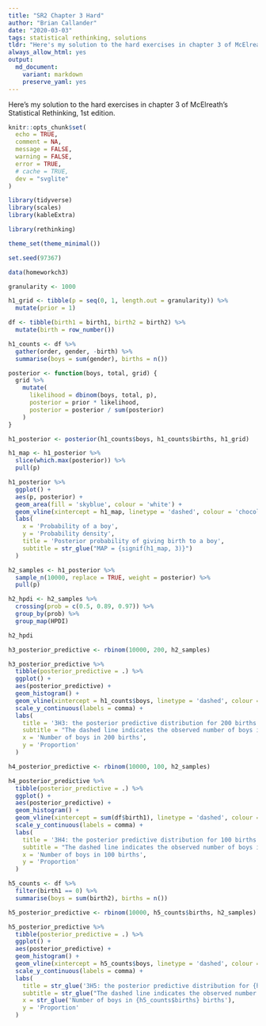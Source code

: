```yaml
---
title: "SR2 Chapter 3 Hard"
author: "Brian Callander"
date: "2020-03-03"
tags: statistical rethinking, solutions
tldr: "Here's my solution to the hard exercises in chapter 3 of McElreath's Statistical Rethinking, 1st edition."
always_allow_html: yes
output: 
  md_document:
    variant: markdown
    preserve_yaml: yes
---
```


Here's my solution to the hard exercises in chapter 3 of McElreath's Statistical Rethinking, 1st edition. 

<!--more-->

<div> 
  $\DeclareMathOperator{\dbinomial}{Binomial}
   \DeclareMathOperator{\dbernoulli}{Bernoulli}
   \DeclareMathOperator{\dpoisson}{Poisson}
   \DeclareMathOperator{\dnormal}{Normal}
   \DeclareMathOperator{\dt}{t}
   \DeclareMathOperator{\dcauchy}{Cauchy}
   \DeclareMathOperator{\dexponential}{Exp}
   \DeclareMathOperator{\duniform}{Uniform}
   \DeclareMathOperator{\dgamma}{Gamma}
   \DeclareMathOperator{\dinvpamma}{Invpamma}
   \DeclareMathOperator{\invlogit}{InvLogit}
   \DeclareMathOperator{\logit}{Logit}
   \DeclareMathOperator{\ddirichlet}{Dirichlet}
   \DeclareMathOperator{\dbeta}{Beta}$
</div>

```r
knitr::opts_chunk$set(
  echo = TRUE,
  comment = NA,
  message = FALSE,
  warning = FALSE,
  error = TRUE,
  # cache = TRUE,
  dev = "svglite"
)

library(tidyverse)
library(scales)
library(kableExtra)

library(rethinking)

theme_set(theme_minimal())

set.seed(97367)
```

```r
data(homeworkch3)

granularity <- 1000

h1_grid <- tibble(p = seq(0, 1, length.out = granularity)) %>% 
  mutate(prior = 1)
```

```r
df <- tibble(birth1 = birth1, birth2 = birth2) %>% 
  mutate(birth = row_number())

h1_counts <- df %>% 
  gather(order, gender, -birth) %>% 
  summarise(boys = sum(gender), births = n())

posterior <- function(boys, total, grid) {
  grid %>% 
    mutate(
      likelihood = dbinom(boys, total, p),
      posterior = prior * likelihood,
      posterior = posterior / sum(posterior)
    )
}

h1_posterior <- posterior(h1_counts$boys, h1_counts$births, h1_grid) 

h1_map <- h1_posterior %>% 
  slice(which.max(posterior)) %>% 
  pull(p)
```


```r
h1_posterior %>% 
  ggplot() +
  aes(p, posterior) +
  geom_area(fill = 'skyblue', colour = 'white') +
  geom_vline(xintercept = h1_map, linetype = 'dashed', colour = 'chocolate', size = 1) +
  labs(
    x = 'Probability of a boy',
    y = 'Probability density',
    title = 'Posterior probability of giving birth to a boy',
    subtitle = str_glue("MAP = {signif(h1_map, 3)}")
  )

```

```r
h2_samples <- h1_posterior %>% 
  sample_n(10000, replace = TRUE, weight = posterior) %>% 
  pull(p)

h2_hpdi <- h2_samples %>% 
  crossing(prob = c(0.5, 0.89, 0.97)) %>% 
  group_by(prob) %>% 
  group_map(HPDI) 

h2_hpdi
```


```r
h3_posterior_predictive <- rbinom(10000, 200, h2_samples)
```


```r
h3_posterior_predictive %>% 
  tibble(posterior_predictive = .) %>% 
  ggplot() +
  aes(posterior_predictive) +
  geom_histogram() +
  geom_vline(xintercept = h1_counts$boys, linetype = 'dashed', colour = 'chocolate', size = 1) +
  scale_y_continuous(labels = comma) +
  labs(
    title = '3H3: the posterior predictive distribution for 200 births',
    subtitle = "The dashed line indicates the observed number of boys in 200 births",
    x = 'Number of boys in 200 births',
    y = 'Proportion'
  )
```

```r
h4_posterior_predictive <- rbinom(10000, 100, h2_samples)
```


```r
h4_posterior_predictive %>% 
  tibble(posterior_predictive = .) %>% 
  ggplot() +
  aes(posterior_predictive) +
  geom_histogram() +
  geom_vline(xintercept = sum(df$birth1), linetype = 'dashed', colour = 'chocolate', size = 1) +
  scale_y_continuous(labels = comma) +
  labs(
    title = '3H4: the posterior predictive distribution for 100 births',
    subtitle = "The dashed line indicates the observed number of boys in 100 first-born births",
    x = 'Number of boys in 100 births',
    y = 'Proportion'
  )
```

```r
h5_counts <- df %>% 
  filter(birth1 == 0) %>% 
  summarise(boys = sum(birth2), births = n())

h5_posterior_predictive <- rbinom(10000, h5_counts$births, h2_samples)
```


```r
h5_posterior_predictive %>% 
  tibble(posterior_predictive = .) %>% 
  ggplot() +
  aes(posterior_predictive) +
  geom_histogram() +
  geom_vline(xintercept = h5_counts$boys, linetype = 'dashed', colour = 'chocolate', size = 1) +
  scale_y_continuous(labels = comma) +
  labs(
    title = str_glue('3H5: the posterior predictive distribution for {h5_counts$births} births'),
    subtitle = str_glue("The dashed line indicates the observed number of boys following the {h5_counts$births} first-born girls"),
    x = str_glue('Number of boys in {h5_counts$births} births'),
    y = 'Proportion'
  )
```
